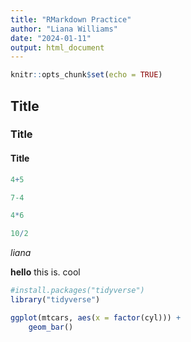 ```yaml
---
title: "RMarkdown Practice"
author: "Liana Williams"
date: "2024-01-11"
output: html_document
---
```


```r
knitr::opts_chunk$set(echo = TRUE)
```

## Title 
### Title 
#### Title 

```r
4+5
```

```r
7-4
```

```r
4*6
```

```r
10/2
```

_liana_

**hello**
this is. 
cool

```r
#install.packages("tidyverse")
library("tidyverse")
```

```r
ggplot(mtcars, aes(x = factor(cyl))) +
    geom_bar()
```

